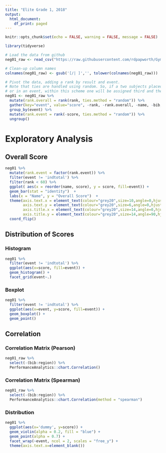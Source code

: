 ```yaml
---
title: "Elite Grade 1, 2018"
output:
  html_document:
    df_print: paged
---
```


```r
knitr::opts_chunk$set(echo = FALSE, warning = FALSE, message = FALSE)

library(tidyverse)

# Load the data from github
neg01_raw <- read_csv("https://raw.githubusercontent.com/rdpapworth/Gymnastics/master/data/20181111_MAG_British_EG_01.csv")

# Clean-up column names
colnames(neg01_raw) <- gsub('[/| ]','', tolower(colnames(neg01_raw)))

# Pivot the data, adding a rank by result and event.
# Note that ties are handled using random. So, if a two subjects placed third overall
# or in an event, within this scheme one will be assigned third and the other fourth.
neg01 <- neg01_raw %>% 
  mutate(rank.overall = rank(rank, ties.method = "random")) %>% 
  gather(key="event", value="score", -rank, -rank.overall, -name, -bib, -region) %>%
  group_by(event) %>%
  mutate(rank.event = rank(-score, ties.method = "random")) %>%
  ungroup()

```

# Exploratory Analysis

## Overall Score

```r
neg01 %>%
  mutate(rank.event = factor(rank.event)) %>%
  filter(event != 'indtotal') %>%
  filter(rank < 60) %>%
  ggplot( aes(x = reorder(name, score), y = score, fill=event)) +
  geom_bar(stat = "identity")  +  
  labs(x = "Name", y = "Overall Score")  +
  theme(axis.text.x = element_text(colour="grey20",size=10,angle=0,hjust=.5,vjust=.5,face="plain"),
        axis.text.y = element_text(colour="grey20",size=6,angle=0,hjust=1,vjust=0,face="plain"),  
        axis.title.x = element_text(colour="grey20",size=14,angle=0,hjust=.5,vjust=0,face="plain"),
        axis.title.y = element_text(colour="grey20",size=14,angle=90,hjust=.5,vjust=.5,face="plain")) +
  coord_flip() 
```

## Distribution of Scores

### Histogram

```r
neg01 %>% 
  filter(event != 'indtotal') %>% 
  ggplot(aes(x=score, fill=event)) + 
  geom_histogram() +
  facet_grid(event~.)
```

### Boxplot

```r
neg01 %>% 
  filter(event != 'indtotal') %>% 
  ggplot(aes(x=event, y=score, fill=event)) + 
  geom_boxplot() +
  geom_point()
``` 


## Correlation

### Correlation Matrix (Pearson)

```r
neg01_raw %>%
  select(-(bib:region)) %>%
  PerformanceAnalytics::chart.Correlation()
```

### Correlation Matrix (Spearman)

```r
neg01_raw %>%
  select(-(bib:region)) %>%
  PerformanceAnalytics::chart.Correlation(method = "spearman")
```

### Distribution

```r
neg01 %>%
  ggplot(aes(x='dummy', y=score)) +
  geom_violin(alpha = 0.2, fill = "blue") +
  geom_point(alpha = 0.7) +
  facet_wrap(~event, ncol = 2, scales = "free_y") +
  theme(axis.text.x=element_blank())
```